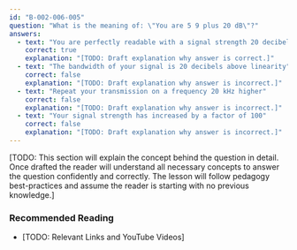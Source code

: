 ```yaml
---
id: "B-002-006-005"
question: "What is the meaning of: \"You are 5 9 plus 20 dB\"?"
answers:
  - text: "You are perfectly readable with a signal strength 20 decibels greater than S9"
    correct: true
    explanation: "[TODO: Draft explanation why answer is correct.]"
  - text: "The bandwidth of your signal is 20 decibels above linearity"
    correct: false
    explanation: "[TODO: Draft explanation why answer is incorrect.]"
  - text: "Repeat your transmission on a frequency 20 kHz higher"
    correct: false
    explanation: "[TODO: Draft explanation why answer is incorrect.]"
  - text: "Your signal strength has increased by a factor of 100"
    correct: false
    explanation: "[TODO: Draft explanation why answer is incorrect.]"
---
```


[TODO: This section will explain the concept behind the question in detail. Once drafted the reader will understand all necessary concepts to answer the question confidently and correctly. The lesson will follow pedagogy best-practices and assume the reader is starting with no previous knowledge.]

### Recommended Reading

- [TODO: Relevant Links and YouTube Videos]
